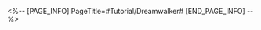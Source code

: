 <%-- [PAGE_INFO]
PageTitle=#Tutorial/Dreamwalker#
[END_PAGE_INFO] --%>
{{Tutorial
|sort      = 606601
|title     = Dreamwalker
|subtitle  = 
|type      = 
|about     = 
|image1    = Tutorial Dreamwalker 1.png{{subst:void|<!--$UPLOAD:<<SpriteOutput/TutorialPic/TutorialPage_606601.png>-<Tutorial Dreamwalker 1.png>-<Tutorial Files>>-->}}
|text1     = Approach {{Color|h|nobold=1|Bubble Tower and interact with it}} to obtain {{Color|h|nobold=1|Bubble Charges}}.
|image2    = Tutorial Dreamwalker 2.png{{subst:void|<!--$UPLOAD:<<SpriteOutput/TutorialPic/TutorialPage_606602.png>-<Tutorial Dreamwalker 2.png>-<Tutorial Files>>-->}}
|text2     = While carrying {{Color|h|nobold=1|Bubble Charges}} near a dispersed bubble, you can use {{Color|h|nobold=1|Bubble Converge}} to construct a {{Color|h|nobold=1|Bubble Bridge}} that can be traversed.
|image3    = Tutorial Dreamwalker 3.png{{subst:void|<!--$UPLOAD:<<SpriteOutput/TutorialPic/TutorialPage_606603.png>-<Tutorial Dreamwalker 3.png>-<Tutorial Files>>-->}}
|text3     = Bubble Bridges have two forms: {{Color|h|nobold=1|Concave Corner}} and {{Color|h|nobold=1|Protruding Corner}}.
|image4    = Tutorial Dreamwalker 4.png{{subst:void|<!--$UPLOAD:<<SpriteOutput/TutorialPic/TutorialPage_606604.png>-<Tutorial Dreamwalker 4.png>-<Tutorial Files>>-->}}
|text4     = Interacting with the {{Color|h|nobold=1|Bubble Tower}} again will {{Color|h|nobold=1|retrieve}} the Bubble Charges you are currently carrying, and will also make the converged {{Color|h|nobold=1|Bubble Bridge collapse}} and return to their original state.
|image5    = Tutorial Dreamwalker 5.png{{subst:void|<!--$UPLOAD:<<SpriteOutput/TutorialPic/TutorialPage_606605.png>-<Tutorial Dreamwalker 5.png>-<Tutorial Files>>-->}}
|text5     = Interacting with {{Color|h|nobold=1|unused Bubble Tower}} will {{Color|h|nobold=1|increase the number of Bubble Charges that can be used}}. The number of Bubble Charges that can be carried at any time cannot exceed {{Color|h|nobold=1|5}}.
}}